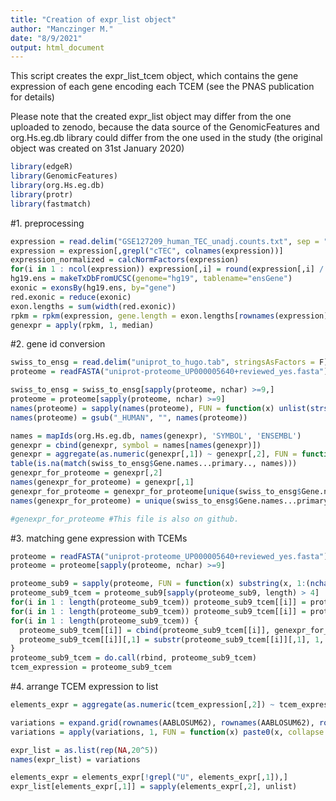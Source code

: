 ```yaml
---
title: "Creation of expr_list object"
author: "Manczinger M."
date: "8/9/2021"
output: html_document
---
```


This script creates the expr_list_tcem object, which contains the gene expression of each gene encoding each TCEM (see the PNAS publication for details)

Please note that the created expr_list object may differ from the one uploaded to zenodo, because the data source of the GenomicFeatures and org.Hs.eg.db library could differ from the one used in the study (the original object was created on 31st January 2020)

```r
library(edgeR)
library(GenomicFeatures)
library(org.Hs.eg.db)
library(protr)
library(fastmatch)
```

#1. preprocessing

```r
expression = read.delim("GSE127209_human_TEC_unadj.counts.txt", sep = "\t", stringsAsFactors = F) # gene expression data of cTECs were generated by the study with DOI: 10.1172/jci.insight.125377. The file can be downloaded from Mendeley Data (dx.doi.org/10.17632/63xr979845.1).
expression = expression[,grepl("cTEC", colnames(expression))]
expression_normalized = calcNormFactors(expression)
for(i in 1 : ncol(expression)) expression[,i] = round(expression[,i] / expression_normalized[i])
hg19.ens = makeTxDbFromUCSC(genome="hg19", tablename="ensGene")
exonic = exonsBy(hg19.ens, by="gene")
red.exonic = reduce(exonic)
exon.lengths = sum(width(red.exonic))
rpkm = rpkm(expression, gene.length = exon.lengths[rownames(expression)])
genexpr = apply(rpkm, 1, median)
```

#2. gene id conversion

```r
swiss_to_ensg = read.delim("uniprot_to_hugo.tab", stringsAsFactors = F) # The file was downloaded from the uniprot database on 31st January 2020. The file can be downloaded from Mendeley Data (dx.doi.org/10.17632/63xr979845.1).
proteome = readFASTA("uniprot-proteome_UP000005640+reviewed_yes.fasta") # The file was downloaded from the uniprot database on 27th January 2020. The file can be downloaded from Mendeley Data (dx.doi.org/10.17632/63xr979845.1).

swiss_to_ensg = swiss_to_ensg[sapply(proteome, nchar) >=9,]
proteome = proteome[sapply(proteome, nchar) >=9]
names(proteome) = sapply(names(proteome), FUN = function(x) unlist(strsplit(x, "\\|"))[3])
names(proteome) = gsub("_HUMAN", "", names(proteome))

names = mapIds(org.Hs.eg.db, names(genexpr), 'SYMBOL', 'ENSEMBL')
genexpr = cbind(genexpr, symbol = names[names(genexpr)])
genexpr = aggregate(as.numeric(genexpr[,1]) ~ genexpr[,2], FUN = function(x) max(x, na.rm = T))
table(is.na(match(swiss_to_ensg$Gene.names...primary.., names)))
genexpr_for_proteome = genexpr[,2]
names(genexpr_for_proteome) = genexpr[,1]
genexpr_for_proteome = genexpr_for_proteome[unique(swiss_to_ensg$Gene.names...primary..)]
names(genexpr_for_proteome) = unique(swiss_to_ensg$Gene.names...primary..)

#genexpr_for_proteome #This file is also on github.
```

#3. matching gene expression with TCEMs

```r
proteome = readFASTA("uniprot-proteome_UP000005640+reviewed_yes.fasta") #The file can be downloaded from Mendeley Data (dx.doi.org/10.17632/63xr979845.1).
proteome = proteome[sapply(proteome, nchar) >=9]

proteome_sub9 = sapply(proteome, FUN = function(x) substring(x, 1:(nchar(x) - 4), c(9:nchar(x), rep(nchar(x), 4))))
proteome_sub9_tcem = proteome_sub9[sapply(proteome_sub9, length) > 4]
for(i in 1 : length(proteome_sub9_tcem)) proteome_sub9_tcem[[i]] = proteome_sub9_tcem[[i]][-1:-3]
for(i in 1 : length(proteome_sub9_tcem)) proteome_sub9_tcem[[i]] = proteome_sub9_tcem[[i]][-length(proteome_sub9_tcem[[i]])]
for(i in 1 : length(proteome_sub9_tcem)) {
  proteome_sub9_tcem[[i]] = cbind(proteome_sub9_tcem[[i]], genexpr_for_proteome[swiss_to_ensg$Gene.names...primary..[i]])
  proteome_sub9_tcem[[i]][,1] = substr(proteome_sub9_tcem[[i]][,1], 1, 5)
}
proteome_sub9_tcem = do.call(rbind, proteome_sub9_tcem)
tcem_expression = proteome_sub9_tcem
```

#4. arrange TCEM expression to list

```r
elements_expr = aggregate(as.numeric(tcem_expression[,2]) ~ tcem_expression[,1], FUN = function(x) x) #It is a long-time running

variations = expand.grid(rownames(AABLOSUM62), rownames(AABLOSUM62), rownames(AABLOSUM62), rownames(AABLOSUM62), rownames(AABLOSUM62))
variations = apply(variations, 1, FUN = function(x) paste0(x, collapse = ""))

expr_list = as.list(rep(NA,20^5))
names(expr_list) = variations

elements_expr = elements_expr[!grepl("U", elements_expr[,1]),]
expr_list[elements_expr[,1]] = sapply(elements_expr[,2], unlist)
```

